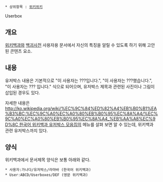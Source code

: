  * 상위항목 : [[위키위키]]

Userbox

== 개요 ==
[[위키백과]]와 [[백괴사전]] 사용자용 문서에서 자신의 특징을 알릴 수 있도록 하기 위해 고안된 콘텐츠 요소.

== 내용 ==
유저박스 내용은 기본적으로 "이 사용자는 ???입니다.", "이 사용자는 ???했습니다.", "이 사용자는 ??? 입니다." 식으로 되어으며, 유저박스 제목과 관련된 사진이나 그림이 삽입된 경우도 있다.

자세한 내용은 [[http://ko.wikipedia.org/wiki/%EC%9C%84%ED%82%A4%EB%B0%B1%EA%B3%BC:%EC%9C%A0%EC%A0%80%EB%B0%95%EC%8A%A4/%EC%9C%A0%EC%A0%80%EB%B0%95%EC%8A%A4_%EB%AA%A8%EC%9D%8C 한국어 위키백과 유저박스 모음집]]의 메뉴를 살펴 보면 알 수 있는데, 위키백과 관련 유저박스까지 있다.

== 양식 ==
위키백과에서 문서제목 양식은 보통 아래와 같다.
 * 사용자:가나다/유저박스/라마바 (한국어 위키백과)
 * User:ABCD/Userboxes/DEF (영문 위키백과)

